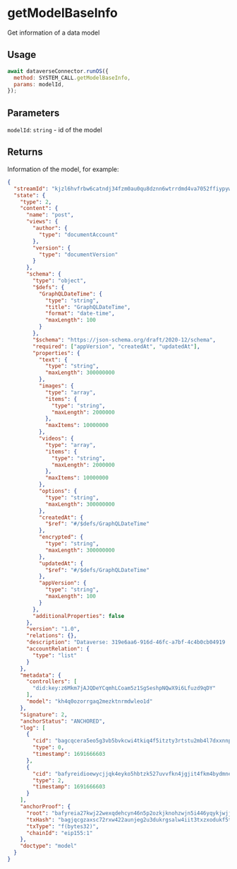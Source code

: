 # getModelBaseInfo

Get information of a data model

## Usage

```js
await dataverseConnector.runOS({
  method: SYSTEM_CALL.getModelBaseInfo,
  params: modelId,
});
```

## Parameters

`modelId`: `string` - id of the model

## Returns

Information of the model, for example:

```json
{
  "streamId": "kjzl6hvfrbw6catndj34fzm0au0qu8dznn6wtrrdmd4va7052ffiypywqd8fjg9",
  "state": {
    "type": 2,
    "content": {
      "name": "post",
      "views": {
        "author": {
          "type": "documentAccount"
        },
        "version": {
          "type": "documentVersion"
        }
      },
      "schema": {
        "type": "object",
        "$defs": {
          "GraphQLDateTime": {
            "type": "string",
            "title": "GraphQLDateTime",
            "format": "date-time",
            "maxLength": 100
          }
        },
        "$schema": "https://json-schema.org/draft/2020-12/schema",
        "required": ["appVersion", "createdAt", "updatedAt"],
        "properties": {
          "text": {
            "type": "string",
            "maxLength": 300000000
          },
          "images": {
            "type": "array",
            "items": {
              "type": "string",
              "maxLength": 2000000
            },
            "maxItems": 10000000
          },
          "videos": {
            "type": "array",
            "items": {
              "type": "string",
              "maxLength": 2000000
            },
            "maxItems": 10000000
          },
          "options": {
            "type": "string",
            "maxLength": 300000000
          },
          "createdAt": {
            "$ref": "#/$defs/GraphQLDateTime"
          },
          "encrypted": {
            "type": "string",
            "maxLength": 300000000
          },
          "updatedAt": {
            "$ref": "#/$defs/GraphQLDateTime"
          },
          "appVersion": {
            "type": "string",
            "maxLength": 100
          }
        },
        "additionalProperties": false
      },
      "version": "1.0",
      "relations": {},
      "description": "Dataverse: 319e6aa6-916d-46fc-a7bf-4c4b0cb04919 | post",
      "accountRelation": {
        "type": "list"
      }
    },
    "metadata": {
      "controllers": [
        "did:key:z6Mkm7jAJQDeYCqmhLCoam5z1SgSeshpNQwX9i6Lfuzd9qDY"
      ],
      "model": "kh4q0ozorrgaq2mezktnrmdwleo1d"
    },
    "signature": 2,
    "anchorStatus": "ANCHORED",
    "log": [
      {
        "cid": "bagcqcera5eo5g3vb5bvkcwi4tkiq4f5itzty3rtstu2mb4l7dxxnnp5ibq4q",
        "type": 0,
        "timestamp": 1691666603
      },
      {
        "cid": "bafyreidioewycjjqk4eyko5hbtzk527uvvfkn4jgjit4fkm4bydmnebbbi",
        "type": 2,
        "timestamp": 1691666603
      }
    ],
    "anchorProof": {
      "root": "bafyreia27kwj22wexqdehcyn46n5p2ozkjknohzwjn5i446yqykjwjj2rm",
      "txHash": "bagjqcgzaxsc72rxw422aunjeg2u3dukrgsalw4iit3txzxodukf5telexqwq",
      "txType": "f(bytes32)",
      "chainId": "eip155:1"
    },
    "doctype": "model"
  }
}
```
